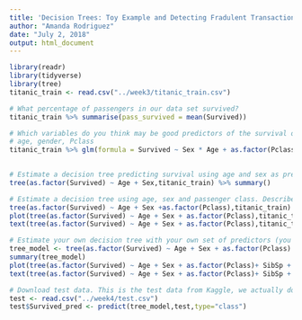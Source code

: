 ```yaml
---
title: 'Decision Trees: Toy Example and Detecting Fradulent Transactions'
author: "Amanda Rodriguez"
date: "July 2, 2018"
output: html_document
---
```


```r
library(readr)
library(tidyverse)
library(tree)
titanic_train <- read.csv("../week3/titanic_train.csv") 

# What percentage of passengers in our data set survived?
titanic_train %>% summarise(pass_survived = mean(Survived))
```

```r
# Which variables do you think may be good predictors of the survival on the Titanic? Document your exploration. (Hint: You may want to turn the Survived variable into a factor using the factor() function.)
# age, gender, Pclass
titanic_train %>% glm(formula = Survived ~ Sex * Age + as.factor(Pclass), family = "binomial")
 
```

```r
# Estimate a decision tree predicting survival using age and sex as predictors. Describe your results.
tree(as.factor(Survived) ~ Age + Sex,titanic_train) %>% summary()
```

```r
# Estimate a decision tree using age, sex and passenger class. Describe your results.
tree(as.factor(Survived) ~ Age + Sex +as.factor(Pclass),titanic_train) %>% summary()
plot(tree(as.factor(Survived) ~ Age + Sex + as.factor(Pclass),titanic_train))
text(tree(as.factor(Survived) ~ Age + Sex + as.factor(Pclass),titanic_train),pretty =0)
```

```r
# Estimate your own decision tree with your own set of predictors (you are, of course, free to include the predictors we used above). How accurate is your model on the training data? How does it compare to the models above?
tree_model <- tree(as.factor(Survived) ~ Age + Sex + as.factor(Pclass) + SibSp + Parch,titanic_train)
summary(tree_model)
plot(tree(as.factor(Survived) ~ Age + Sex + as.factor(Pclass)+ SibSp + Parch,titanic_train))
text(tree(as.factor(Survived) ~ Age + Sex + as.factor(Pclass)+ SibSp + Parch,titanic_train),pretty =0)
```

```r
# Download test data. This is the test data from Kaggle, we actually don't know the true fate of the passengers in this data set. Use this data to make predictions for these passengers.
test <- read.csv("../week4/test.csv")
test$Survived_pred <- predict(tree_model,test,type="class")
```